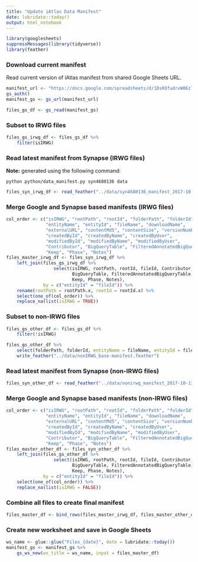 ```yaml
---
title: "Update iAtlas Data Manifest"
date: lubridate::today()
output: html_notebook
---
```


```r
library(googlesheets)
suppressMessages(library(tidyverse))
library(feather)
```

### Download current manifest

Read current version of iAtlas manifest from shared Google Sheets URL.

```r
manifest_url <- "https://docs.google.com/spreadsheets/d/1DsKOfudrxW06zl__7pkbI_nLpBn9Z9cDJ40Gd6HcbFY/"
gs_auth()
manifest_gs <- gs_url(manifest_url)
```

```r
files_gs_df <- gs_read(manifest_gs)
```

### Subset to IRWG files

```r
files_gs_irwg_df <- files_gs_df %>% 
    filter(isIRWG)
```

### Read latest manifest from Synapse (IRWG files)

**Note:** generated using the following command:
```
python python/data_manifest.py syn4680136 data
```

```r
files_syn_irwg_df <- read_feather("../data/syn4680136_manifest_2017-10-13.feather")
```

### Merge Google and Synapse based manifests (IRWG files)

```r
col_order <- c("isIRWG", "rootPath", "rootId", "folderPath", "folderId", 
               "entityName", "entityId", "fileName", "downloadName", 
               "externalURL", "contentMd5", "contentSize", "versionNumber", 
               "createdById", "createdByName", "createdByUser", 
               "modifiedById", "modifiedByName", "modifiedByUser",             
               "Contributor", "BigQueryTable", "FilteredAnnotatedBigQueryTable", 
               "Keep", "Phase", "Notes")
files_master_irwg_df <- files_syn_irwg_df %>% 
    left_join(files_gs_irwg_df %>% 
                  select(isIRWG, rootPath, rootId, fileId, Contributor, 
                         BigQueryTable, FilteredAnnotatedBigQueryTable,
                         Keep, Phase, Notes), 
              by = c("entityId" = "fileId")) %>% 
    rename(rootPath = rootPath.x, rootId = rootId.x) %>% 
    select(one_of(col_order)) %>% 
    replace_na(list(isIRWG = TRUE))
```

### Subset to non-IRWG files

```r
files_gs_other_df <- files_gs_df %>% 
    filter(!isIRWG)
```

```r
files_gs_other_df %>% 
    select(folderPath, folderId, entityName = fileName, entityId = fileId) %>% 
    write_feather("../data/nonIRWG_base-manifest.feather")
```

### Read latest manifest from Synapse (non-IRWG files)

```r
files_syn_other_df <- read_feather("../data/nonirwg_manifest_2017-10-13.feather")
```

### Merge Google and Synapse based manifests (non-IRWG files)

```r
col_order <- c("isIRWG", "rootPath", "rootId", "folderPath", "folderId", 
               "entityName", "entityId", "fileName", "downloadName", 
               "externalURL", "contentMd5", "contentSize", "versionNumber", 
               "createdById", "createdByName", "createdByUser", 
               "modifiedById", "modifiedByName", "modifiedByUser",             
               "Contributor", "BigQueryTable", "FilteredAnnotatedBigQueryTable", 
               "Keep", "Phase", "Notes")
files_master_other_df <- files_syn_other_df %>% 
    left_join(files_gs_other_df %>% 
                  select(isIRWG, rootPath, rootId, fileId, Contributor, 
                         BigQueryTable, FilteredAnnotatedBigQueryTable,
                         Keep, Phase, Notes), 
              by = c("entityId" = "fileId")) %>% 
    select(one_of(col_order)) %>% 
    replace_na(list(isIRWG = FALSE))
```

### Combine all files to create final manifest 

```r
files_master_df <- bind_rows(files_master_irwg_df, files_master_other_df)
```

### Create new worksheet and save in Google Sheets

```r
ws_name <- glue::glue("Files_{date}", date = lubridate::today())
manifest_gs <- manifest_gs %>% 
    gs_ws_new(ws_title = ws_name, input = files_master_df)
```

